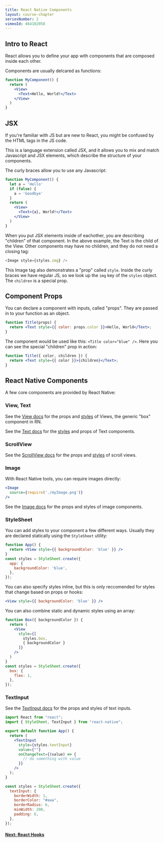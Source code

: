 ```yaml
---
title: React Native Components
layout: course-chapter
seriesNumber: 2
vimeoId: 464102058
---
```


## Intro to React

React allows you to define your app with components that are composed inside each other.

Components are usually delcared as functions:

```jsx
function MyComponent() {
  return (
    <View>
      <Text>Hello, World!</Text>
    </View>
  )
}
```


## JSX

If you're familiar with JS but are new to React, you might be confused by the HTML tags in the JS code.

This is a language extension called JSX, and it allows you to mix and match Javascript and JSX elements, which describe the structure of your components.

The curly braces allow you to use any Javascript:

```jsx
function MyComponent() {
  let a = 'Hello'
  if (false) {
    a = 'Goodbye'
  }
  return (
    <View>
      <Text>{a}, World!</Text>
    </View>
  )
}
```

When you put JSX elements inside of eachother, you are describing "children" of that component. In the above example, the Text is the child of the View. Other components may have no children, and they do not need a closing tag:

``` js
<Image style={styles.img} />
```

This Image tag also demonstrates a "prop" called `style`. Inside the curly braces we have regular JS, so we look up the `img` key of the `styles` object. The `children` is a special prop.


## Component Props

You can declare a component with inputs, called "props". They are passed in to your function as an object.

```jsx
function Title(props) {
  return <Text style={{ color: props.color }}>Hello, World</Text>;
}
```

The component would be used like this: `<Title color="blue" />`. Here you can see the special "children" prop in action:

```jsx
function Title({ color, children }) {
  return <Text style={{ color }}>{children}</Text>;
}
```

## React Native Components

A few core components are provided by React Native:

### View, Text

See the [View docs](https://reactnative.dev/docs/view) for the props and [styles](https://reactnative.dev/docs/view-style-props) of Views, the generic "box" component in RN.

See the [Text docs](https://reactnative.dev/docs/text) for the [styles](https://reactnative.dev/docs/text-style-props) and props of Text components.

### ScrollView

See the [ScrollView docs](https://reactnative.dev/docs/scrollview) for the props and [styles](https://reactnative.dev/docs/view-style-props) of scroll views.


### Image

With React Native tools, you can require images directly:

```jsx
<Image
  source={require('./myImage.png')}
/>
```

See the [Image docs](https://reactnative.dev/docs/image) for the props and styles of image components.


### StyleSheet

You can add styles to your component a few different ways. Usually they are declared statically using the `StyleSheet` utility:

```jsx
function App() {
  return <View style={{ backgroundColor: 'blue' }} />
}
const styles = StyleSheet.create({
  app: {
    backgroundColor: 'blue',
  },
});
```

You can also specify styles inline, but this is only reccomended for styles that change based on props or hooks:

```jsx
<View style={{ backgroundColor: 'blue' }} />
```

You can also combine static and dynamic styles using an array:

```jsx
function Box({ backgroundColor }) {
  return (
    <View
      style={[
        styles.box,
        { backgroundColor }
      ]}
    />
  )
}
const styles = StyleSheet.create({
  box: {
    flex: 1,
  },
});
```

### TextInput

See the [TextInput docs](https://reactnative.dev/docs/textinput) for the props and styles of text inputs.

```jsx
import React from "react";
import { StyleSheet, TextInput } from "react-native";

export default function App() {
  return (
    <TextInput
      style={styles.textInput}
      value={""}
      onChangeText={(value) => {
        // do something with value
      }}
    />
  );
}

const styles = StyleSheet.create({
  textInput: {
    borderWidth: 1,
    borderColor: "#aaa",
    borderRadius: 6,
    minWidth: 200,
    padding: 6,
  },
});
```

#### [Next: React Hooks](/react-hooks)

<!--- © Aven LLC and Aven Contributors. Licensed under Creative Commons BY-NC-SA 4.0 https://creativecommons.org/licenses/by-nc-sa/4.0/ -->
